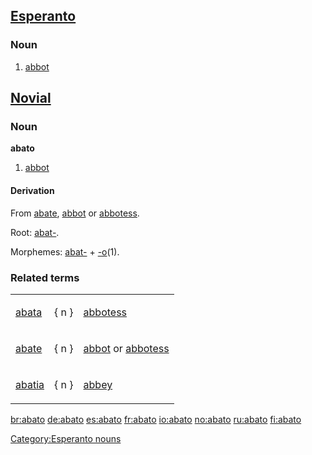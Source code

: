 ==[[Esperanto]]==
===Noun===
{{eo-noun}}
# [[abbot]]

{{Universala Vortaro}}
==[[Novial]]==
===Noun===
'''abato'''
#[[abbot]]
====Derivation====
From [[abate]],  [[abbot]] or [[abbotess]].

Root: [[abat-]].

Morphemes: [[abat-]] + [[-o]](1).

===Related terms===
{|
|[[abata]] || { n } || [[abbotess]]
|-
|[[abate]] || { n } || [[abbot]] or [[abbotess]]
|-
|[[abatia]] || { n } || [[abbey]]
|}


[[Category:Esperanto nouns]]

[[br:abato]]
[[de:abato]]
[[es:abato]]
[[fr:abato]]
[[io:abato]]
[[no:abato]]
[[ru:abato]]
[[fi:abato]]